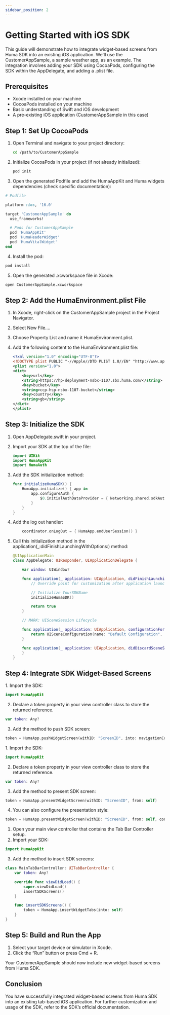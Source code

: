 ```yaml
---
sidebar_position: 2
---
```



# Getting Started with iOS SDK

This guide will demonstrate how to integrate widget-based screens from Huma SDK into an existing iOS application. We'll use the CustomerAppSample, a sample weather app, as an example. The integration involves adding your SDK using CocoaPods, configuring the SDK within the AppDelegate, and adding a .plist file.

## Prerequisites

- Xcode installed on your machine
- CocoaPods installed on your machine
- Basic understanding of Swift and iOS development
- A pre-existing iOS application (CustomerAppSample in this case)

## Step 1: Set Up CocoaPods

1. Open Terminal and navigate to your project directory:

   ```sh
   cd /path/to/CustomerAppSample
   ```

2. Initialize CocoaPods in your project (if not already initialized):

   ```sh
   pod init
   ```

3.	Open the generated Podfile and add the HumaAppKit and Huma widgets dependencies (check specific documentation):
   ```ruby
   # Podfile

   platform :ios, '16.0'

   target 'CustomerAppSample' do
     use_frameworks!

     # Pods for CustomerAppSample
     pod 'HumaAppKit'
     pod 'HumaHeaderWidget'
     pod 'HumaVitalWidget'
   end
   ```

4.	Install the pod:

   ```sh
   pod install
   ```

5.	Open the generated .xcworkspace file in Xcode:

   ```sh
   open CustomerAppSample.xcworkspace
   ```

## Step 2: Add the HumaEnvironment.plist File

1.	In Xcode, right-click on the CustomerAppSample project in the Project Navigator.
2.	Select New File....
3.	Choose Property List and name it HumaEnvironment.plist.
4.	Add the following content to the HumaEnvironment.plist file:

    ```xml
    <?xml version="1.0" encoding="UTF-8"?>
    <!DOCTYPE plist PUBLIC "-//Apple//DTD PLIST 1.0//EN" "http://www.apple.com/DTDs/PropertyList-1.0.dtd">
    <plist version="1.0">
    <dict>
        <key>url</key>
        <string>https://hp-deployment-nsbx-1107.sbx.huma.com/</string>
        <key>bucket</key>
        <string>ccp-hsp-nsbx-1107-bucket</string>
        <key>country</key>
        <string>gb</string>
    </dict>
    </plist>
    ```

## Step 3: Initialize the SDK

1.	Open AppDelegate.swift in your project.
2.	Import your SDK at the top of the file:
    ```swift
    import UIKit
    import HumaAppKit
    import HumaAuth
    ```
3.	Add the SDK initialization method:
    ```swift
    func initializeHumaSDK() {
        HumaApp.initialize() { app in
            app.configureAuth {
                $0.initialAuthDataProvider = { Networking.shared.sdkAuthData?.authData }
            }
        }
    }
    ```
4. Add the log out handler:
    ```swift
        coordinator.onLogOut = { HumaApp.endUserSession() }
    ```
4.	Call this initialization method in the application(_:didFinishLaunchingWithOptions:) method:

    ```swift
    @UIApplicationMain
    class AppDelegate: UIResponder, UIApplicationDelegate {

        var window: UIWindow?

        func application(_ application: UIApplication, didFinishLaunchingWithOptions launchOptions: [UIApplication.LaunchOptionsKey: Any]?) -> Bool {
            // Override point for customization after application launch.

            // Initialize YourSDKName
            initializeHumaSDK()

            return true
        }

        // MARK: UISceneSession Lifecycle

        func application(_ application: UIApplication, configurationForConnecting connectingSceneSession: UISceneSession, options: UIScene.ConnectionOptions) -> UISceneConfiguration {
            return UISceneConfiguration(name: "Default Configuration", sessionRole: connectingSceneSession.role)
        }

        func application(_ application: UIApplication, didDiscardSceneSessions sceneSessions: Set<UISceneSession>) {
        }
    }
    ```

## Step 4: Integrate SDK Widget-Based Screens

<Tabs>
<TabItem value="push" label="Push" default>
1. Import the SDK:

```swift
import HumaAppKit
```

2. Declare a token property in your view controller class to store the returned reference.

```swift
var token: Any?
```

3. Add the method to push SDK screen:

```swift
token = HumaApp.pushWidgetScreen(withID: "ScreenID", into: navigationController!)
```
</TabItem>
<TabItem value="present" label="Present" default>
1. Import the SDK:

```swift
import HumaAppKit
```

2. Declare a token property in your view controller class to store the returned reference.

```swift
var token: Any?
```

3. Add the method to present SDK screen:

```swift
token = HumaApp.presentWidgetScreen(withID: "ScreenID", from: self)
```

4. You can also configure the presentation style:

```swift
token = HumaApp.presentWidgetScreen(withID: "ScreenID", from: self, config: .init(modalPresentationStyle: .fullScreen, showsCloseButton: true))
```
</TabItem>
<TabItem value="tabbar" label="Tab Bar" default>

1. Open your main view controller that contains the Tab Bar Controller setup.
2. Import your SDK:

```swift
import HumaAppKit
```

3. Add the method to insert SDK screens:

```swift
class MainTabBarController: UITabBarController {
    var token: Any?

    override func viewDidLoad() {
        super.viewDidLoad()
        insertSDKScreens()
    }

    func insertSDKScreens() {
        token = HumaApp.insertWidgetTabs(into: self)
    }
}
```
    
</TabItem>
</Tabs>


## Step 5: Build and Run the App

1.	Select your target device or simulator in Xcode.
2.	Click the “Run” button or press Cmd + R.

Your CustomerAppSample should now include new widget-based screens from Huma SDK.

## Conclusion

You have successfully integrated widget-based screens from Huma SDK into an existing tab-based iOS application. For further customization and usage of the SDK, refer to the SDK’s official documentation.
